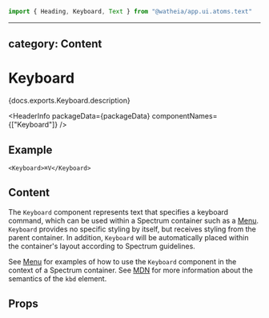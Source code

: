 <!-- Copyright 2020 Adobe. All rights reserved.
This file is licensed to you under the Apache License, Version 2.0 (the "License");
you may not use this file except in compliance with the License. You may obtain a copy
of the License at http://www.apache.org/licenses/LICENSE-2.0
Unless required by applicable law or agreed to in writing, software distributed under
the License is distributed on an "AS IS" BASIS, WITHOUT WARRANTIES OR REPRESENTATIONS
OF ANY KIND, either express or implied. See the License for the specific language
governing permissions and limitations under the License. -->



```jsx import
import { Heading, Keyboard, Text } from "@watheia/app.ui.atoms.text"
```

---

## category: Content

# Keyboard

<p>{docs.exports.Keyboard.description}</p>

<HeaderInfo packageData={packageData} componentNames={["Keyboard"]} />

## Example

```tsx example
<Keyboard>⌘V</Keyboard>
```

## Content

The `Keyboard` component represents text that specifies a keyboard command,
which can be used within a Spectrum container such as a [Menu](Menu.html).
`Keyboard` provides no specific styling by itself, but receives styling
from the parent container. In addition, `Keyboard` will be automatically
placed within the container's layout according to Spectrum guidelines.

See [Menu](MenuTrigger.html#complex-menu-items) for examples of how to use the
`Keyboard` component in the context of a Spectrum container.
See [MDN](https://developer.mozilla.org/en-US/docs/Web/HTML/Element/kbd) for more
information about the semantics of the `kbd` element.

## Props

<PropTable component={docs.exports.Keyboard} links={docs.links} />
